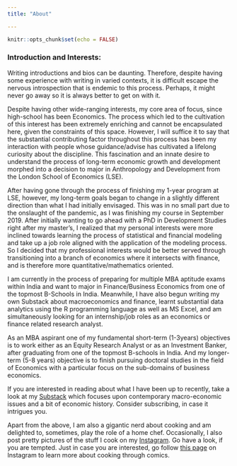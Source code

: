 ```yaml
---
title: "About"

---
```


```r
knitr::opts_chunk$set(echo = FALSE)
```




### Introduction and Interests: 

Writing introductions and bios can be daunting. Therefore, despite having some experience with writing in varied contexts, it is difficult escape the nervous introspection that is endemic to this process. Perhaps, it might never go away so it is always better to get on with it. 


Despite having other wide-ranging interests, my core area of focus, since high-school has been Economics. The process which led to the cultivation of this interest has been extremely enriching and cannot be encapsulated here, given the constraints of this space. However, I will suffice it to say that the substantial contributing factor throughout this process has been my interaction with people whose guidance/advise has cultivated a lifelong curiosity about the discipline. This fascination and an innate desire to understand the process of long-term economic growth and development morphed into a decision to major in Anthropology and Development from the London School of Economics (LSE). 

After having gone through the process of finishing my 1-year program at LSE, however, my long-term goals began to change in a slightly different direction than what I had initially envisaged. This was in no small part due to the onslaught of the pandemic, as I was finishing my course in September 2019. After initially wanting to go ahead with a PhD in Development Studies right after my master’s, I realized that my personal interests were more inclined towards learning the process of statistical and financial modeling and take up a job role aligned with the application of the modeling process. So I decided that my professional interests would be better served through transitioning into a branch of economics where it intersects with finance, and is therefore more quantitative/mathematics oriented. 

I am currently in the process of preparing for multiple MBA aptitude exams within India and want to major in Finance/Business Economics from one of the topmost B-Schools in India. Meanwhile, I have also begun writing my own Substack about macroeconomics and finance, learnt substantial data analytics using the R programming language as well as MS Excel, and am simultaneously looking for an internship/job roles as an economics or finance related research analyst. 

As an MBA aspirant one of my fundamental short-term (1-3years) objectives is to work either as an Equity Research Analyst or as an Investment Banker, after graduating from one of the topmost B-schools in India. And my longer-term (5-8 years) objective is to finish pursuing doctoral studies in the field of Economics with a particular focus on the sub-domains of business economics. 


If you are interested in reading about what I have been up to recently, take a look at my [Substack](https://hiteshfulwani.substack.com/) which focuses upon contemporary macro-economic issues and  a bit of economic history. Consider subscribing, in case it intrigues you. 



Apart from the above, I am also a gigantic nerd about cooking and am delighted to, sometimes, play the role of a home chef. Occasionally, I also post pretty pictures of the stuff I cook on my [Instagram](https://www.instagram.com/hitesh_fulwani08/). Go have a look, if you are tempted. Just in case you are interested, go follow [this page](https://www.instagram.com/_masalalab/) on Instagram to learn more about cooking through comics. 







 










